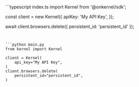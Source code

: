 <CodeGroup dropdown>
```typescript index.ts
import Kernel from '@onkernel/sdk';

const client = new Kernel({
  apiKey: 'My API Key',
});

await client.browsers.delete({ persistent_id: 'persistent_id' });
```


```python main.py
from kernel import Kernel

client = Kernel(
    api_key="My API Key",
)
client.browsers.delete(
    persistent_id="persistent_id",
)
```
</CodeGroup>
